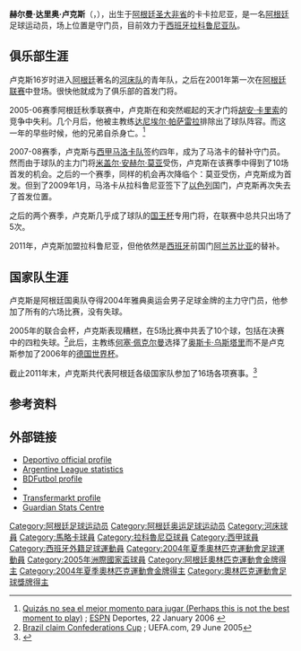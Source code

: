 {{noteta
|G1=足球
|G2=uefa
|1=zh-hans:卢克斯;zh-hk:盧斯;zh-tw:盧克斯;
}}

{{infobox Football biography
 | name = 赫尔曼·卢克斯<br />''Germán Lux''
 | image = [[File:Germán_Lux.jpg|240px]]
 | fullname = Germán Darío Lux  
 | birth_date = {{birth date and age|1982|6|7|df=y}}         
 | birth_place = 阿根廷{{tsl|en|Carcarañá||卡卡拉尼亚}}
| height = {{height|m=1.85}}
 | currentclub = [[拉科鲁尼亚竞技|拉科鲁尼亚]]
 | clubnumber = 1
 | position = [[守门员|守门员]]
 | youthyears1 = | youthclubs1 = [[河床體育會|河床]]
 | years1 = 2002–2007 | clubs1 = [[河床體育會|河床]] | caps1 = 53 | goals1 = 0
 | years2 = 2007–2011 | clubs2 = [[皇家马略卡|马洛卡]] | caps2 = 29 | goals2 = 0
 | years3 = 2011– | clubs3 = [[拉科鲁尼亚竞技|拉科鲁尼亚]] | caps3 = 3 | goals3 = 0 
 | nationalyears1 = 2001 | nationalteam1 = [[阿根廷国家足球队|阿根廷U20]] | nationalcaps1 = 5 | nationalgoals1 = 0
 | nationalyears2 = 2004 | nationalteam2 = [[阿根廷国家足球队|阿根廷国奥队]] | nationalcaps2 = 9 | nationalgoals2 = 0
| nationalyears3 = 2005 | nationalteam3 = [[阿根廷国家足球队|阿根廷]] | nationalcaps3 = 6 | nationalgoals3 = 0
| medaltemplates = {{MedalCountry|[[阿根廷|阿根廷]]}}
{{MedalSport | 男子[[夏季奥林匹克运动会足球比赛|足球]]}}
{{MedalCompetition|[[奥林匹克运动会|奥运会]]}}
{{MedalGold  | [[2004年夏季奥林匹克运动会|2004雅典奥运会]] | [[2004年夏季奥林匹克运动会足球比赛|隊際]]}}
 | pcupdate = 14 December 2011
 | ntupdate = 14 July 2011
}}

'''赫尔曼·达里奥·卢克斯'''（{{lang-es|'''Germán Darío Lux'''}}，{{bd|1982年|6月7日||}}），出生于[[阿根廷|阿根廷]][[圣大非省|圣大非省]]的卡卡拉尼亚，是一名[[阿根廷国家足球队|阿根廷]]足球运动员，场上位置是守门员，目前效力于[[西班牙|西班牙]][[拉科鲁尼亚竞技|拉科鲁尼亚队]]。

==俱乐部生涯==
卢克斯16岁时进入[[阿根廷|阿根廷]]著名的[[河床體育會|河床队]]的青年队，之后在2001年第一次在[[阿根廷足球甲级联赛|阿根廷联赛]]中登场。很快他就成为了俱乐部的首发门将。

2005-06赛季阿根廷秋季联赛中，卢克斯在和突然崛起的天才门将[[胡安·卡里索|胡安·卡里索]]的竞争中失利。几个月后，他被主教练[[达尼埃尔·帕萨雷拉|达尼埃尔·帕萨雷拉]]排除出了球队阵容。而这一年的早些时候，他的兄弟自杀身亡。<ref>[http://espndeportes.espn.go.com/news/story?id=400832 Quizás no sea el mejor momento para jugar (Perhaps this is not the best moment to play)] {{Wayback|url=http://espndeportes.espn.go.com/news/story?id=400832 |date=20160303223056 }}; [[ESPN|ESPN]] Deportes, 22 January 2006 {{es icon}}</ref>

2007-08赛季，卢克斯与[[西班牙足球甲级联赛|西甲]][[皇家马略卡|马洛卡队]]签约四年，成为了马洛卡的替补守门员。然而由于球队的主力门将[[米基爾·安祖·莫亞|米盖尔·安赫尔·莫亚]]受伤，卢克斯在该赛季中得到了10场首发的机会。之后的一个赛季，同样的机会再次降临个：莫亚受伤，卢克斯成为首发。但到了2009年1月，马洛卡从拉科鲁尼亚签下了[[以色列国家足球队|以色列]]国门{{tsl|en|Dudu Aouate|杜杜·阿瓦特}}，卢克斯再次失去了首发位置。

之后的两个赛季，卢克斯几乎成了球队的[[西班牙国王杯|国王杯]]专用门将，在联赛中总共只出场了5次。

2011年，卢克斯加盟拉科鲁尼亚，但他依然是[[西班牙国家足球队|西班牙]]前国门[[阿兰苏比亚|阿兰苏比亚]]的替补。

==国家队生涯==
卢克斯是阿根廷国奥队夺得2004年雅典奥运会男子足球金牌的主力守门员，他参加了所有的六场比赛，没有失球。

2005年的联合会杯，卢克斯表现糟糕，在5场比赛中共丢了10个球，包括在决赛中的四粒失球。<ref>[http://www.uefa.com/worldcup/news/newsid=313112.html Brazil claim Confederations Cup] {{Wayback|url=http://www.uefa.com/worldcup/news/newsid=313112.html |date=20171009092627 }}; UEFA.com, 29 June 2005</ref>此后，主教练[[何塞·佩克尔曼|何塞·佩克尔曼]]选择了[[奥斯卡·乌斯塔里|奥斯卡·乌斯塔里]]而不是卢克斯参加了2006年的[[2006年世界杯足球赛|德国世界杯]]。

截止2011年末，卢克斯共代表阿根廷各级国家队参加了16场各项赛事。<ref>{{FIFA player|181451}}</ref>

==参考资料==
{{reflist}}

==外部链接==
*[https://web.archive.org/web/20150923221437/http://www.canaldeportivo.com/servlet/es.iris.servlets.Equipo?accion=1&ver=2&id_persona=22793&id_equipo=27 Deportivo official profile] {{es icon}}
*[https://web.archive.org/web/20110720183830/http://www.futbolxxi.com/Futbolista.aspx?ID=12632&SEOFutbolista=Lux+German+Dario Argentine League statistics] {{es icon}}
*[http://www.bdfutbol.com/en/j/j4037.html BDFutbol profile] {{Wayback|url=http://www.bdfutbol.com/en/j/j4037.html |date=20110727204758 }}
*{{NFT player|7951}}
*[http://www.transfermarkt.co.uk/en/german-lux/leistungsdaten/spieler_19979.html Transfermarkt profile] {{Wayback|url=http://www.transfermarkt.co.uk/en/german-lux/leistungsdaten/spieler_19979.html |date=20140510055905 }}
*[http://guardian.touch-line.com/StatsCentre.asp?Lang=0&CTID=29&CPID=68&pStr=Player&PLID=78767&TEID=1172 Guardian Stats Centre] {{Wayback|url=http://guardian.touch-line.com/StatsCentre.asp?Lang=0&CTID=29&CPID=68&pStr=Player&PLID=78767&TEID=1172 |date=20150222015449 }}

{{2004年奧運會男子足球阿根廷參賽名單}}
{{2005年洲際國家盃足球賽阿根廷參賽名單}}

{{DEFAULTSORT:Lux, German}}
[[Category:阿根廷足球运动员|Category:阿根廷足球运动员]]
[[Category:阿根廷奥运足球运动员|Category:阿根廷奥运足球运动员]]
[[Category:河床球員|Category:河床球員]]
[[Category:馬略卡球員|Category:馬略卡球員]]
[[Category:拉科魯尼亞球員|Category:拉科魯尼亞球員]]
[[Category:西甲球員|Category:西甲球員]]
[[Category:西班牙外籍足球運動員|Category:西班牙外籍足球運動員]]
[[Category:2004年夏季奧林匹克運動會足球運動員|Category:2004年夏季奧林匹克運動會足球運動員]]
[[Category:2005年洲際國家盃球員|Category:2005年洲際國家盃球員]]
[[Category:阿根廷奧林匹克運動會金牌得主|Category:阿根廷奧林匹克運動會金牌得主]]
[[Category:2004年夏季奧林匹克運動會金牌得主|Category:2004年夏季奧林匹克運動會金牌得主]]
[[Category:奧林匹克運動會足球獎牌得主|Category:奧林匹克運動會足球獎牌得主]]